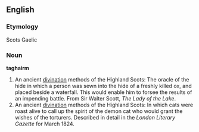 ==English==

===Etymology===
Scots Gaelic

===Noun===
'''taghairm'''

# An ancient [[divination]] methods of the Highland Scots: The oracle of the hide in which a person was sewn into the hide of a freshly killed ox, and placed beside a waterfall.  This would enable him to forsee the results of an impending battle.  From Sir Walter Scott, ''The Lady of the Lake''.
# An ancient [[divination]] methods of the Highland Scots: In which cats were roast alive to call up the spirit of the demon cat who would grant the wishes of the torturers.  Described in detail in the ''London Literary Gazette'' for March 1824.